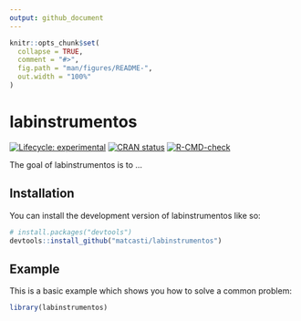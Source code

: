 ```yaml
---
output: github_document
---
```


<!-- README.md is generated from README.Rmd. Please edit that file -->

```r
knitr::opts_chunk$set(
  collapse = TRUE,
  comment = "#>",
  fig.path = "man/figures/README-",
  out.width = "100%"
)
```

# labinstrumentos

<!-- badges: start -->
[![Lifecycle: experimental](https://img.shields.io/badge/lifecycle-experimental-orange.svg)](https://lifecycle.r-lib.org/articles/stages.html#experimental)
[![CRAN status](https://www.r-pkg.org/badges/version/labinstrumentos)](https://CRAN.R-project.org/package=labinstrumentos)
[![R-CMD-check](https://github.com/SEREMICTCI/labinstrumentos/workflows/R-CMD-check/badge.svg)](https://github.com/matcasti/labinstrumentos/actions)
<!-- badges: end -->

The goal of labinstrumentos is to ...

## Installation

You can install the development version of labinstrumentos like so:

``` r
# install.packages("devtools")
devtools::install_github("matcasti/labinstrumentos")
```

## Example

This is a basic example which shows you how to solve a common problem:

```r
library(labinstrumentos)
```
